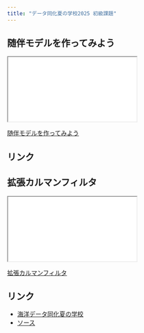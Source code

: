 ```yaml
---
title: "データ同化夏の学校2025 初級課題"
---
```


## 随伴モデルを作ってみよう

<div>
```{=html}
<iframe class="slide-deck" src="handson/"></iframe>
```
</div>

[随伴モデルを作ってみよう](handson/){target="_blank"}

## リンク

## 拡張カルマンフィルタ

<div>
```{=html}
<iframe class="slide-deck" src="ekf/"></iframe>
```
</div>

[拡張カルマンフィルタ](ekf/){target="_blank"}

## リンク

- [海洋データ同化夏の学校](http://jmsfmml.or.jp/j/event/summerschool/2025/2025index.html)
- [ソース](https://github.com/tenomoto/dass2025)
